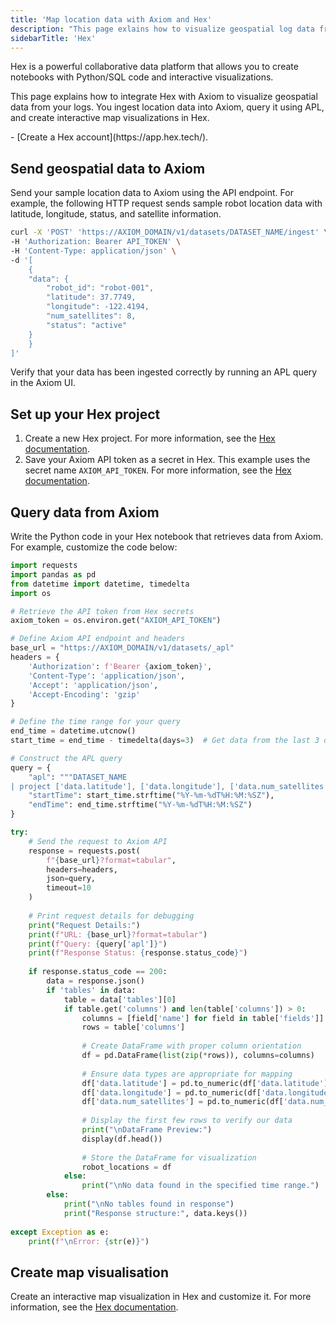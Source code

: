 ```yaml
---
title: 'Map location data with Axiom and Hex'
description: "This page exlains how to visualize geospatial log data from Axiom using Hex interactive maps."
sidebarTitle: 'Hex'
---
```



Hex is a powerful collaborative data platform that allows you to create notebooks with Python/SQL code and interactive visualizations.

This page explains how to integrate Hex with Axiom to visualize geospatial data from your logs. You ingest location data into Axiom, query it using APL, and create interactive map visualizations in Hex.

<Prerequisites />
- [Create a Hex account](https://app.hex.tech/).

## Send geospatial data to Axiom

Send your sample location data to Axiom using the API endpoint. For example, the following HTTP request sends sample robot location data with latitude, longitude, status, and satellite information.

```bash
curl -X 'POST' 'https://AXIOM_DOMAIN/v1/datasets/DATASET_NAME/ingest' \
-H 'Authorization: Bearer API_TOKEN' \
-H 'Content-Type: application/json' \
-d '[
    {
    "data": {
        "robot_id": "robot-001",
        "latitude": 37.7749,
        "longitude": -122.4194,
        "num_satellites": 8,
        "status": "active"
    }
    }
]'
```

<Info>
<ReplaceDatasetToken />
<ReplaceDomain />
</Info>

Verify that your data has been ingested correctly by running an APL query in the Axiom UI.

## Set up your Hex project

1. Create a new Hex project. For more information, see the [Hex documentation](https://learn.hex.tech/docs/getting-started/create-your-first-project).
1. Save your Axiom API token as a secret in Hex. This example uses the secret name `AXIOM_API_TOKEN`. For more information, see the [Hex documentation](https://learn.hex.tech/docs/explore-data/projects/environment-configuration/environment-views#secrets).

## Query data from Axiom

Write the Python code in your Hex notebook that retrieves data from Axiom. For example, customize the code below:

```python
import requests
import pandas as pd
from datetime import datetime, timedelta
import os

# Retrieve the API token from Hex secrets
axiom_token = os.environ.get("AXIOM_API_TOKEN")

# Define Axiom API endpoint and headers
base_url = "https://AXIOM_DOMAIN/v1/datasets/_apl"
headers = {
    'Authorization': f'Bearer {axiom_token}',
    'Content-Type': 'application/json',
    'Accept': 'application/json',
    'Accept-Encoding': 'gzip'
}

# Define the time range for your query
end_time = datetime.utcnow()
start_time = end_time - timedelta(days=3)  # Get data from the last 3 days

# Construct the APL query
query = {
    "apl": """DATASET_NAME
| project ['data.latitude'], ['data.longitude'], ['data.num_satellites'], ['data.robot_id'], ['data.status']""",
    "startTime": start_time.strftime("%Y-%m-%dT%H:%M:%SZ"),
    "endTime": end_time.strftime("%Y-%m-%dT%H:%M:%SZ")
}

try:
    # Send the request to Axiom API
    response = requests.post(
        f"{base_url}?format=tabular",
        headers=headers,
        json=query,
        timeout=10
    )
    
    # Print request details for debugging
    print("Request Details:")
    print(f"URL: {base_url}?format=tabular")
    print(f"Query: {query['apl']}")
    print(f"Response Status: {response.status_code}")
    
    if response.status_code == 200:
        data = response.json()
        if 'tables' in data:
            table = data['tables'][0]
            if table.get('columns') and len(table['columns']) > 0:
                columns = [field['name'] for field in table['fields']]
                rows = table['columns']
                
                # Create DataFrame with proper column orientation
                df = pd.DataFrame(list(zip(*rows)), columns=columns)
                
                # Ensure data types are appropriate for mapping
                df['data.latitude'] = pd.to_numeric(df['data.latitude'])
                df['data.longitude'] = pd.to_numeric(df['data.longitude'])
                df['data.num_satellites'] = pd.to_numeric(df['data.num_satellites'])
                
                # Display the first few rows to verify our data
                print("\nDataFrame Preview:")
                display(df.head())
                
                # Store the DataFrame for visualization
                robot_locations = df
            else:
                print("\nNo data found in the specified time range.")
        else:
            print("\nNo tables found in response")
            print("Response structure:", data.keys())
            
except Exception as e:
    print(f"\nError: {str(e)}")
```

<Info>
<ReplaceDomain />
<ReplaceDataset />
</Info>

## Create map visualisation

Create an interactive map visualization in Hex and customize it. For more information, see the [Hex documentation](https://learn.hex.tech/docs/explore-data/cells/visualization-cells/map-cells).